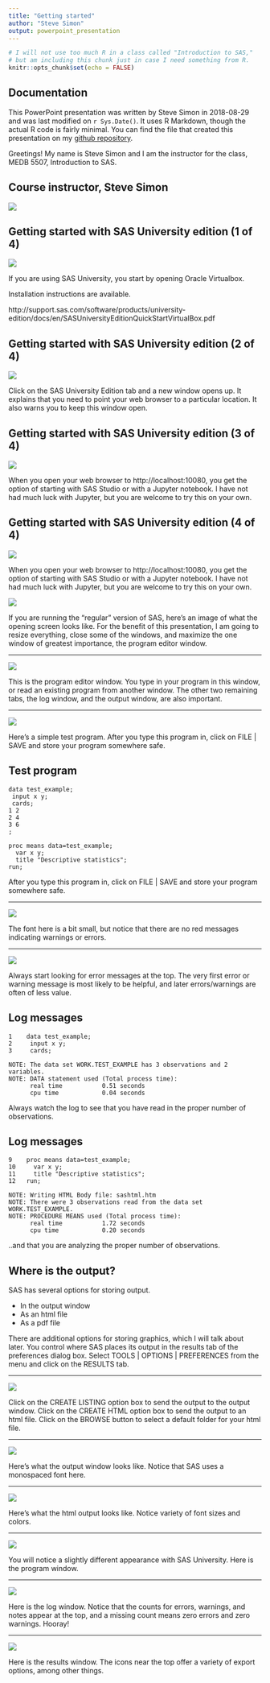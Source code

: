 ```yaml
---
title: "Getting started"
author: "Steve Simon"
output: powerpoint_presentation
---
```


```r
# I will not use too much R in a class called "Introduction to SAS,"
# but am including this chunk just in case I need something from R.
knitr::opts_chunk$set(echo = FALSE)
```

## Documentation

This PowerPoint presentation was written by Steve Simon in 2018-08-29 and was last modified on `r Sys.Date()`. It uses R Markdown, though the actual R code is fairly minimal. You can find the file that created this presentation on my [github repository](https://github.com/pmean/introduction-to-SAS).



<div class="notes">

Greetings! My name is Steve Simon and I am the instructor for the class, MEDB 5507, Introduction to SAS.

</div>

## Course instructor, Steve Simon

![](../images/SteveSimonPic.jpg)

## Getting started with SAS University edition (1 of 4)

![](../images/virtualbox.png)

<div class="notes">

If you are using SAS University, you start by opening Oracle Virtualbox.

Installation instructions are available.

http://support.sas.com/software/products/university-edition/docs/en/SASUniversityEditionQuickStartVirtualBox.pdf

</div>

## Getting started with SAS University edition (2 of 4)

![](../images/virtualbox2.png)


<div class="notes">

Click on the SAS University Edition tab and a new window opens up. It explains that you need to point your web browser to a particular location. It also warns you to keep this window open.

</div>

## Getting started with SAS University edition (3 of 4)

![](../images/virtualbox3.png)

<div class="notes">

When you open your web browser to http://localhost:10080, you get the option of starting with SAS Studio or with a Jupyter notebook. I have not had much luck with Jupyter, but you are welcome to try this on your own.

</div>

## Getting started with SAS University edition (4 of 4)

![](../images/sas-university-startup.png)


<div class="notes">

When you open your web browser to http://localhost:10080, you get the option of starting with SAS Studio or with a Jupyter notebook. I have not had much luck with Jupyter, but you are welcome to try this on your own.

</div>



![](../images/opening-screen.png)


<div class="notes">

If you are running the "regular" version of SAS, here's an image of what the opening screen looks like. For the benefit of this presentation, I am going to resize everything, close some of the windows, and maximize the one window of greatest importance, the program editor window.

</div>

- - -

![](../images/program-editor.png)


<div class="notes">

This is the program editor window. You type in your program in this window, or read an existing program from another window. The other two remaining tabs, the log window, and the output window, are also important.

</div>

- - -

![](../images/test-program1.png)


<div class="notes">

Here's a simple test program. After you type this program in, click on FILE | SAVE and store your program somewhere safe.

</div>

## Test program

```
data test_example;
 input x y;
 cards;
1 2
2 4
3 6
;

proc means data=test_example;
  var x y;
  title "Descriptive statistics";
run;
```

<div class="notes">

After you type this program in, click on FILE | SAVE and store your program somewhere safe.

</div>


- - -

![](../images/log-window1.png)


<div class="notes">

The font here is a bit small, but notice that there are no red messages indicating warnings or errors.

</div>

- - -

![](../images/log-window2.png)


<div class="notes">

Always start looking for error messages at the top. The very first error or warning message is most likely to be helpful, and later errors/warnings are often of less value.

</div>


## Log messages

```
1    data test_example;
2     input x y;
3     cards;

NOTE: The data set WORK.TEST_EXAMPLE has 3 observations and 2 variables.
NOTE: DATA statement used (Total process time):
      real time           0.51 seconds
      cpu time            0.04 seconds
```

<div class="notes">

Always watch the log to see that you have read in the proper number of observations.

</div>


## Log messages

```
9    proc means data=test_example;
10     var x y;
11     title "Descriptive statistics";
12   run;

NOTE: Writing HTML Body file: sashtml.htm
NOTE: There were 3 observations read from the data set WORK.TEST_EXAMPLE.
NOTE: PROCEDURE MEANS used (Total process time):
      real time           1.72 seconds
      cpu time            0.20 seconds
```

<div class="notes">

..and that you are analyzing the proper number of observations.

</div>

## Where is the output?

SAS has several options for storing output.

- In the output window
- As an html file
- As a pdf file

<div class="notes">

There are additional options for storing graphics, which I will talk about later. You control where SAS places its output in the results tab of the preferences dialog box. Select TOOLS | OPTIONS | PREFERENCES from the menu and click on the RESULTS tab.

</div>

- - -

![](../images/preferences-results-window.png)

<div class="notes">

Click on the CREATE LISTING option box to send the output to the output window. Click on the CREATE HTML option box to send the output to an html file. Click on the BROWSE button to select a default folder for your html file.

</div>

- - -

![](../images/output-window.png)

<div class="notes">

Here's what the output window looks like. Notice that SAS uses a monospaced font here.

</div>

- - -

![](../images/output-html.png)

<div class="notes">

Here's what the html output looks like. Notice variety of font sizes and colors.

</div>

- - -

![](../images/sas-university-program.png)

<div class="notes">

You will notice a slightly different appearance with SAS University. Here is the program window.

</div>

- - -

![](../images/sas-university-log.png)

<div class="notes">

Here is the log window. Notice that the counts for errors, warnings, and notes appear at the top, and a missing count means zero errors and zero warnings. Hooray!

- - -

![](../images/sas-university-results.png)

<div class="notes">

Here is the results window. The icons near the top offer a variety of export options, among other things.

</div>
